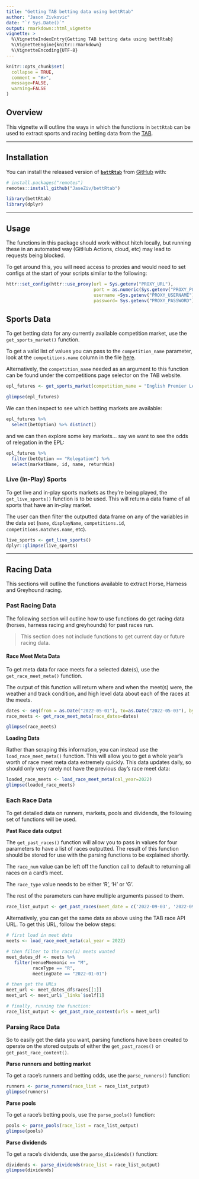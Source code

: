 ```yaml
---
title: "Getting TAB betting data using bettRtab"
author: "Jason Zivkovic"
date: "`r Sys.Date()`"
output: rmarkdown::html_vignette
vignette: >
  %\VignetteIndexEntry{Getting TAB betting data using bettRtab}
  %\VignetteEngine{knitr::rmarkdown}
  %\VignetteEncoding{UTF-8}
---
```


```r
knitr::opts_chunk$set(
  collapse = TRUE,
  comment = "#>",
  message=FALSE,
  warning=FALSE
)
```


## Overview

This vignette will outline the ways in which the functions in `bettRtab` can be used to extract sports and racing betting data from the [TAB](https://www.tab.com.au/).

***

## Installation


You can install the released version of [**```bettRtab```**](https://github.com/JaseZiv/bettRtab/) from [GitHub](https://github.com/JaseZiv/bettRtab) with:

```r
# install.packages("remotes")
remotes::install_github("JaseZiv/bettRtab")
```


```r
library(bettRtab)
library(dplyr)
```


***

## Usage

The functions in this package should work without hitch locally, but running these in an automated way (GitHub Actions, cloud, etc) may lead to requests being blocked.

To get around this, you will need access to proxies and would need to set configs at the start of your scripts similar to the following:

```r
httr::set_config(httr::use_proxy(url = Sys.getenv("PROXY_URL"),
                                 port = as.numeric(Sys.getenv("PROXY_PORT")),
                                 username =Sys.getenv("PROXY_USERNAME"),
                                 password= Sys.getenv("PROXY_PASSWORD")))


```


## Sports Data

To get betting data for any currently available competition market, use the `get_sports_market()` function. 

To get a valid list of values you can pass to the `competition_name` parameter, look at the `competitions.name` column in the file [here](https://github.com/JaseZiv/bettRtab_data/blob/main/data/sports_markets.csv).

Alternatively, the `competition_name` needed as an argument to this function can be found under the competitions page selector on the TAB website.

```r
epl_futures <- get_sports_market(competition_name = "English Premier League Futures")

glimpse(epl_futures)

```

We can then inspect to see which betting markets are available:

```r
epl_futures %>% 
  select(betOption) %>% distinct()
```


and we can then explore some key markets... say we want to see the odds of relegation in the EPL:

```r
epl_futures %>% 
  filter(betOption == "Relegation") %>% 
  select(marketName, id, name, returnWin)
```


### Live (In-Play) Sports

To get live and in-play sports markets as they're being played, the `get_live_sports()` function is to be used. This will return a data frame of all sports that have an in-play market. 

The user can then filter the outputted data frame on any of the variables in the data set (`name`, `displayName`, `competitions.id`, `competitions.matches.name`, etc).

```r
live_sports <- get_live_sports()
dplyr::glimpse(live_sports)
```


***


## Racing Data

This sections will outline the functions available to extract Horse, Harness and Greyhound racing.


### Past Racing Data

The following section will outline how to use functions do get racing data (horses, harness racing and greyhounds) for past races run. 

> This section does not include functions to get current day or future racing data.


#### Race Meet Meta Data

To get meta data for race meets for a selected date(s), use the `get_race_meet_meta()` function.

The output of this function will return where and when the meet(s) were, the weather and track condition, and high level data about each of the races at the meets.

```r
dates <- seq(from = as.Date("2022-05-01"), to=as.Date("2022-05-03"), by=1)
race_meets <- get_race_meet_meta(race_dates=dates)

glimpse(race_meets)
```


**Loading Data**

Rather than scraping this information, you can instead use the `load_race_meet_meta()` function. This will allow you to get a whole year's worth of race meet meta data extremely quickly. This data updates daily, so should only very rarely not have the previous day's race meet data:

```r
loaded_race_meets <- load_race_meet_meta(cal_year=2022)
glimpse(loaded_race_meets)
```


### Each Race Data

To get detailed data on runners, markets, pools and dividends, the following set of functions will be used.

**Past Race data output**

The `get_past_races()` function will allow you to pass in values for four parameters to have a list of races outputted. The result of this function should be stored for use with the parsing functions to be explained shortly.

The `race_num` value can be left off the function call to default to returning all races on a card's meet. 

The `race_type` value needs to be either 'R', 'H' or 'G'.

The rest of the parameters can have multiple arguments passed to them.

```r
race_list_output <- get_past_races(meet_date = c('2022-09-03', '2022-09-10'), venue_mnem = 'M', race_type = 'R', race_num = c(8:9))
```


Alternatively, you can get the same data as above using the TAB race API URL. To get this URL, follow the below steps:

```r
# first load in meet data
meets <- load_race_meet_meta(cal_year = 2022)

# then filter to the race(s) meets wanted
meet_dates_df <- meets %>%
   filter(venueMnemonic == "M",
          raceType == "R",
          meetingDate == "2022-01-01")

# then get the URLs
meet_url <- meet_dates_df$races[[1]]
meet_url <- meet_url$`_links`$self[1]

# finally, running the function:
race_list_output <- get_past_race_content(urls = meet_url)
```


### Parsing Race Data

So to easily get the data you want, parsing functions have been created to operate on the stored outputs of either the `get_past_races()` or `get_past_race_content()`.


**Parse runners and betting market**

To get a race's runners and betting odds, use the `parse_runners()` function:

```r
runners <- parse_runners(race_list = race_list_output)
glimpse(runners)
```



**Parse pools**

To get a race's betting pools, use the `parse_pools()` function:

```r
pools <- parse_pools(race_list = race_list_output)
glimpse(pools)
```



**Parse dividends**

To get a race's dividends, use the `parse_dividends()` function:

```r
dividends <- parse_dividends(race_list = race_list_output)
glimpse(dividends)
```





